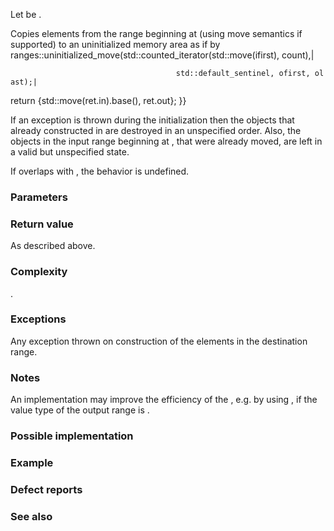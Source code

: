 {{cpp/ranges/title|uninitialized_move_n|uninitialized_move_n_result}}
{{cpp/memory/navbar}}
{{dcl begin}}
{{dcl header|memory}}
{{dcl h|Call signature}}
{{dcla|num=1|since=c++20|constexpr=c++26|
template&lt; std::input_iterator I,
          no-throw-forward-iterator O, no-throw-sentinel-for&lt;O&gt; S &gt;
    requires std::constructible_from&lt;std::iter_value_t&lt;O&gt;,
                                     std::iter_rvalue_reference_t&lt;I&gt;&gt;
uninitialized_move_n_result&lt;I, O&gt;
    uninitialized_move_n( I ifirst, std::iter_difference_t&lt;I&gt; count,
                          O ofirst, S olast );
}}
{{dcl h|Helper types}}
{{dcl|num=2|since=c++20|1=
template&lt; class I, class O &gt;
using uninitialized_move_n_result = ranges::in_out_result&lt;I, O&gt;;
}}
{{dcl end}}

Let {{mathjax-or|\(\scriptsize N\)|N}} be {{c|ranges::min(count, ranges::distance(ofirst, olast))}}.

Copies {{mathjax-or|\(\scriptsize N\)|N}} elements from the range beginning at {{c|ifirst}} (using move semantics if supported) to an uninitialized memory area {{range|ofirst|olast}} as if by
{{c multi|
auto ret {{=}} ranges::uninitialized_move(std::counted_iterator(std::move(ifirst), count),|
                                      std::default_sentinel, ofirst, olast);|
return {std::move(ret.in).base(), ret.out};
}}

If an exception is thrown during the initialization then the objects that already constructed in {{range|ofirst|olast}} are destroyed in an unspecified order. Also, the objects in the input range beginning at {{c|ifirst}}, that were already moved, are left in a valid but unspecified state.

If {{range|ofirst|olast}} overlaps with {{counted range|ifirst|count}}, the behavior is undefined.

{{cpp/ranges/niebloid}}

===Parameters===
{{par begin}}
{{par|ifirst|the beginning of the input range of elements to move from}}
{{par|ofirst, olast|iterator-sentinel pair denoting the output range of elements to initialize}}
{{par|n|the number of elements to move}}
{{par end}}

===Return value===
As described above.

===Complexity===
{{mathjax-or|\(\scriptsize\mathcal{O}(N)\)|𝓞(N)}}.

===Exceptions===
Any exception thrown on construction of the elements in the destination range.

===Notes===
An implementation may improve the efficiency of the {{tt|ranges::uninitialized_move_n}}, e.g. by using {{lc|ranges::copy_n}}, if the value type of the output range is {{named req|TrivialType}}.

{{feature test macro|__cpp_lib_raw_memory_algorithms|std=C++26|value=202411L|{{c/core|constexpr}} for [[cpp/memory#Uninitialized memory algorithms|specialized memory algorithms]], {{vl|1}}}}

===Possible implementation===
{{eq fun|1=
struct uninitialized_move_n_fn
{
    template&lt;std::input_iterator I,
             no-throw-forward-iterator O, no-throw-sentinel-for&lt;O&gt; S&gt;
        requires std::constructible_from&lt;std::iter_value_t&lt;O&gt;,
                                         std::iter_rvalue_reference_t&lt;I&gt;&gt;
    constexpr ranges::uninitialized_move_n_result&lt;I, O&gt;
        operator()(I ifirst, std::iter_difference_t&lt;I&gt; count, O ofirst, S olast) const
    {
        auto iter = std::counted_iterator(std::move(ifirst), count);
        auto ret = ranges::uninitialized_move(iter, std::default_sentinel, ofirst, olast);
        return {std::move(ret.in).base(), ret.out};
    }
};

inline constexpr uninitialized_move_n_fn uninitialized_move_n{};
}}

===Example===
{{example
|code=
#include &lt;cstdlib&gt;
#include &lt;iomanip&gt;
#include &lt;iostream&gt;
#include &lt;memory&gt;
#include &lt;string&gt;

void print(auto rem, auto first, auto last)
{
    for (std::cout &lt;&lt; rem; first != last; ++first)
        std::cout &lt;&lt; std::quoted(*first) &lt;&lt; ' ';
    std::cout &lt;&lt; '\n';
}

int main()
{
    std::string in[]{ "No", "Diagnostic", "Required", };
    print("initially, in: ", std::begin(in), std::end(in));

    if (
        constexpr auto sz = std::size(in);
        void* out = std::aligned_alloc(alignof(std::string), sizeof(std::string) * sz)
    )
    {
        try
        {
            auto first{static_cast&lt;std::string*&gt;(out)};
            auto last{first + sz};
            std::ranges::uninitialized_move_n(std::begin(in), sz, first, last);

            print("after move, in: ", std::begin(in), std::end(in));
            print("after move, out: ", first, last);

            std::ranges::destroy(first, last);
        }
        catch (...)
        {
            std::cout &lt;&lt; "Exception!\n";
        }
        std::free(out);
    }
}
|p=true &lt;!-- the result of move is unspecified --&gt;
|output=
initially, in: "No" "Diagnostic" "Required"
after move, in: "" "" ""
after move, out: "No" "Diagnostic" "Required"
}}

===Defect reports===
{{dr list begin}}
{{dr list item|wg=lwg|dr=3870|std=C++20|before=this algorithm might create objects on a {{c/core|const}} storage|after=kept disallowed}}
{{dr list end}}

===See also===
{{dsc begin}}
{{dsc inc|cpp/memory/ranges/dsc uninitialized_move}}
{{dsc inc|cpp/memory/dsc uninitialized_move_n}}
{{dsc end}}

{{langlinks|de|es|fr|it|ja|pt|ru|zh}}
